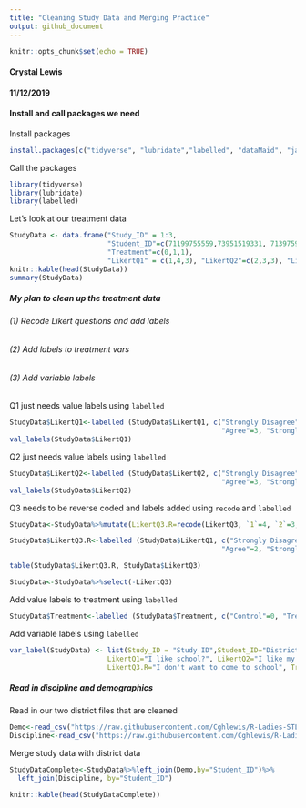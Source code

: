 ```yaml
---
title: "Cleaning Study Data and Merging Practice"
output: github_document
---
```


```r
knitr::opts_chunk$set(echo = TRUE)
```
#### Crystal Lewis
#### 11/12/2019


#### Install and call packages we need

Install packages
```r
install.packages(c("tidyverse", "lubridate","labelled", "dataMaid", "janitor"))
```

Call the packages
```r
library(tidyverse)
library(lubridate)
library(labelled)
```

Let's look at our treatment data
```r
StudyData <- data.frame("Study_ID" = 1:3, 
                        "Student_ID"=c(71199755559,73951519331, 71397595973),
                        "Treatment"=c(0,1,1),
                        "LikertQ1" = c(1,4,3), "LikertQ2"=c(2,3,3), "LikertQ3"=c(1,1,4))
knitr::kable(head(StudyData))
summary(StudyData)
```

##### My plan to clean up the treatment data
###### (1) Recode Likert questions and add labels
###### (2) Add labels to treatment vars
###### (3) Add variable labels

Q1 just needs value labels using `labelled`
```r
StudyData$LikertQ1<-labelled (StudyData$LikertQ1, c("Strongly Disagree"=1, "Disagree"=2,
                                                    "Agree"=3, "Strongly Agree"=4))
val_labels(StudyData$LikertQ1)
```
Q2 just needs value labels using `labelled`
```r
StudyData$LikertQ2<-labelled (StudyData$LikertQ2, c("Strongly Disagree"=1, "Disagree"=2,
                                                    "Agree"=3, "Strongly Agree"=4))
val_labels(StudyData$LikertQ2)
```
Q3 needs to be reverse coded and labels added using `recode` and `labelled`
```r
StudyData<-StudyData%>%mutate(LikertQ3.R=recode(LikertQ3, `1`=4, `2`=3, `3`=2, `4`=1))

StudyData$LikertQ3.R<-labelled (StudyData$LikertQ1, c("Strongly Disagree"=4, "Disagree"=3,
                                                    "Agree"=2, "Strongly Agree"=1))

table(StudyData$LikertQ3.R, StudyData$LikertQ3)

StudyData<-StudyData%>%select(-LikertQ3)
```
Add value labels to treatment using `labelled`
```r
StudyData$Treatment<-labelled (StudyData$Treatment, c("Control"=0, "Treatment"=1))
```
Add variable labels using `labelled`
```r
var_label(StudyData) <- list(Study_ID = "Study ID",Student_ID="District ID", 
                        LikertQ1="I like school?", LikertQ2="I like my teacher", 
                        LikertQ3.R="I don't want to come to school", Treatment="Treatment status")

```

##### Read in discipline and demographics

Read in our two district files that are cleaned
```r
Demo<-read_csv("https://raw.githubusercontent.com/Cghlewis/R-Ladies-STL-Cleaning-Data-R/master/Data/Clean_Demographics_2018_19.csv")
Discipline<-read_csv("https://raw.githubusercontent.com/Cghlewis/R-Ladies-STL-Cleaning-Data-R/master/Data/Clean_Discipline_2018_19.csv")
```

Merge study data with district data
```r
StudyDataComplete<-StudyData%>%left_join(Demo,by="Student_ID")%>%
  left_join(Discipline, by="Student_ID")

knitr::kable(head(StudyDataComplete))
```
